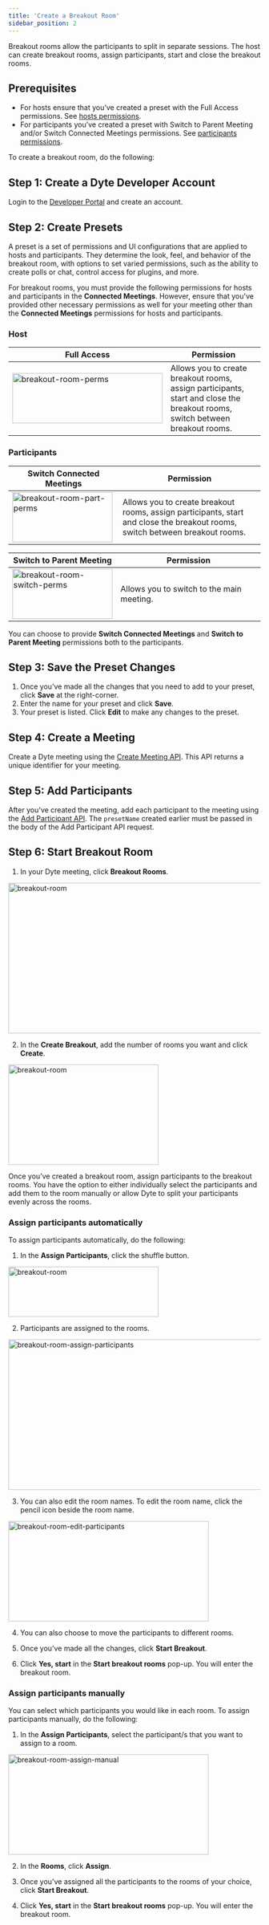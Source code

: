 ```yaml
---
title: 'Create a Breakout Room'
sidebar_position: 2
---
```


Breakout rooms allow the participants to split in separate sessions. The host can create breakout rooms, assign participants, start and close the breakout rooms.

## Prerequisites

- For hosts ensure that you’ve created a preset with the Full Access permissions. See [hosts permissions](/guides/capabilities/breakoutroom/create-breakout-rooms#host).
- For participants you’ve created a preset with Switch to Parent Meeting and/or Switch Connected Meetings permissions. See [participants permissions](/guides/capabilities/breakoutroom/create-breakout-rooms#participants).

To create a breakout room, do the following:

## Step 1: Create a Dyte Developer Account​

Login to the [Developer Portal](https://dev.dyte.io/) and create an account.

## Step 2: Create Presets​

A preset is a set of permissions and UI configurations that are applied to hosts and participants. They determine the look, feel, and behavior of the breakout room, with options to set varied permissions, such as the ability to create polls or chat, control access for plugins, and more.

For breakout rooms, you must provide the following permissions for hosts and participants in the **Connected Meetings**. However, ensure that you've provided other necessary permissions as well for your meeting other than the **Connected Meetings** permissions for hosts and participants.

### Host

| **Full Access**                                                                                                                            | **Permission**                                                                                                               |
| ------------------------------------------------------------------------------------------------------------------------------------------ | ---------------------------------------------------------------------------------------------------------------------------- |
| <img src="/static/breakoutrooms/full-access.png" width="300" height="100" alt="breakout-room-perms" className="breakoutroom-host-perms" /> | Allows you to create breakout rooms, assign participants, start and close the breakout rooms, switch between breakout rooms. |

### Participants

| **Switch Connected Meetings**                                                                                                                                         | **Permission**                                                                                                               |
| --------------------------------------------------------------------------------------------------------------------------------------------------------------------- | ---------------------------------------------------------------------------------------------------------------------------- |
| <img src="/static/breakoutrooms/switch-connected-meetings.png" width="200" height="100" alt="breakout-room-part-perms" className="breakoutroom-participants-perms" /> | Allows you to create breakout rooms, assign participants, start and close the breakout rooms, switch between breakout rooms. |

| **Switch to Parent Meeting**                                                                                                                                  | **Permission**                            |
| ------------------------------------------------------------------------------------------------------------------------------------------------------------- | ----------------------------------------- |
| <img src="/static/breakoutrooms/switch-parent-meeting.png" width="200" height="100" alt="breakout-room-switch-perms" className="breakoutroom-switch-perms" /> | Allows you to switch to the main meeting. |

You can choose to provide **Switch Connected Meetings** and **Switch to Parent Meeting** permissions both to the participants.

## Step 3: Save the Preset Changes​

1. Once you’ve made all the changes that you need to add to your preset, click **Save** at the right-corner.
2. Enter the name for your preset and click **Save**.
3. Your preset is listed. Click **Edit** to make any changes to the preset.

## Step 4: Create a Meeting​

Create a Dyte meeting using the [Create Meeting API](/api#/operations/create_meeting). This API returns a unique identifier for your meeting.

## Step 5: Add Participants​

After you've created the meeting, add each participant to the meeting using the [Add Participant API](/api#/operations/add_participant).
The `presetName` created earlier must be passed in the body of the Add Participant API request.

## Step 6: Start Breakout Room

1. In your Dyte meeting, click **Breakout Rooms**.

<img
  src="/static/breakoutrooms/breakout-room1.png"
  width="600"
  height="300"
  alt="breakout-room"
  className="breakout-room-create"
/>

2. In the **Create Breakout**, add the number of rooms you want and click **Create**.

<img
  src="/static/breakoutrooms/create-br.png"
  width="300"
  height="200"
  alt="breakout-room"
  className="breakout-room-create"
/>

Once you’ve created a breakout room, assign participants to the breakout rooms. You have the option to either individually select the participants and add them to the room manually or allow Dyte to split your participants evenly across the rooms.

### Assign participants automatically

To assign participants automatically, do the following:

1. In the **Assign Participants**, click the shuffle button.

<img
  src="/static/breakoutrooms/shuffle.png"
  width="300"
  height="100"
  alt="breakout-room"
  className="breakout-room-create"
/>

2. Participants are assigned to the rooms.

<img
  src="/static/breakoutrooms/assign-participants.png"
  width="600"
  height="300"
  alt="breakout-room-assign-participants"
  className="breakout-room-assign"
/>

3. You can also edit the room names. To edit the room name, click the pencil icon beside the room name.

<img
  src="/static/breakoutrooms/edit-br.png"
  width="400"
  height="200"
  alt="breakout-room-edit-participants"
  className="breakout-room-edit"
/>

4. You can also choose to move the participants to different rooms.

5. Once you’ve made all the changes, click **Start Breakout**.

6. Click **Yes, start** in the **Start breakout rooms** pop-up. You will enter the breakout room.

### Assign participants manually

You can select which participants you would like in each room. To assign participants manually, do the following:

1. In the **Assign Participants**, select the participant/s that you want to assign to a room.

<img
  src="/static/breakoutrooms/assign-manual.png"
  width="400"
  height="200"
  alt="breakout-room-assign-manual"
  className="breakout-assign-manual"
/>

2. In the **Rooms**, click **Assign**.

3. Once you’ve assigned all the participants to the rooms of your choice, click **Start Breakout**.

4. Click **Yes, start** in the **Start breakout rooms** pop-up. You will enter the breakout room.
